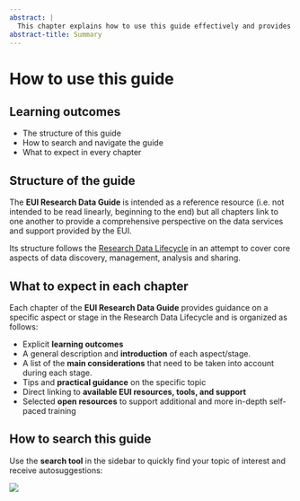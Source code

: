 ```yaml
---
abstract: |
  This chapter explains how to use this guide effectively and provides tips for search, browse and navigation.
abstract-title: Summary
---
```


# How to use this guide {.unnumbered}

::: {.callout-warning icon=false}
## Learning outcomes

  - The structure of this guide
  - How to search and navigate the guide
  - What to expect in every chapter
:::

## Structure of the guide
The **EUI Research Data Guide** is intended as a reference resource (i.e. not intended to be read linearly, beginning to the end) but all chapters link to one another to provide a comprehensive perspective on the data services and support provided by the EUI.

Its structure follows the [Research Data Lifecycle](rdm-lifecycle.qmd) in an attempt to cover core aspects of data discovery, management, analysis and sharing.

## What to expect in each chapter

Each chapter of the **EUI Research Data Guide** provides guidance on a specific aspect or stage in the Research Data Lifecycle and is organized as follows:

- Explicit **learning outcomes**
- A general description and **introduction** of each aspect/stage.
- A list of the **main considerations** that need to be taken into account during each stage.
- Tips and **practical guidance** on the specific topic
- Direct linking to **available EUI resources, tools, and support**
- Selected **open resources** to support additional and more in-depth self-paced training

## How to search this guide

::: {.callout-tip}
::: {layout-ncol=2}
Use the **search tool** in the sidebar to quickly find your topic of interest and receive autosuggestions:

![](images/search-tool.png){.lightbox fig-align="right"}
:::
:::
